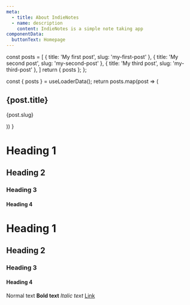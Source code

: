 ```yaml
---
meta:
  - title: About IndieNotes
  - name: description
    content: IndieNotes is a simple note taking app
componentData:
  buttonText: Homepage
---
```



  const posts = [
    { title: 'My first post', slug: 'my-first-post' },
    { title: 'My second post', slug: 'my-second-post' },
    { title: 'My third post', slug: 'my-third-post' },
    ]
  return { posts };
};



  const { posts } = useLoaderData();
  return posts.map(post => (
    <div>
      <h2>{post.title}</h2>
      <p>{post.slug}</p>
    </div>
  ))
}

# Heading 1
## Heading 2
### Heading 3
#### Heading 4


<ComponentUsingData />

<CustomButton title={attributes.componentData.buttonText} />

# Heading 1
## Heading 2
### Heading 3
#### Heading 4
Normal text
**Bold text**
*Italic text*
[Link](https://www.google.com)
